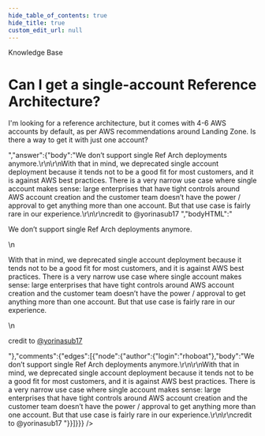 ```yaml
---
hide_table_of_contents: true
hide_title: true
custom_edit_url: null
---
```



<CenterLayout>
<span class="title">Knowledge Base</span>
<h1>Can I get a single-account Reference Architecture?</h1>
<GitHub json={{"id":"D_kwDOF8slf84AORiW","number":99,"author":{"login":"rhoboat"},"title":"Can I get a single-account Reference Architecture?","body":"I'm looking for a reference architecture, but it comes with 4-6 AWS accounts by default, as per AWS recommendations around Landing Zone. Is there a way to get it with just one account?","bodyHTML":"<p dir=\"auto\">I'm looking for a reference architecture, but it comes with 4-6 AWS accounts by default, as per AWS recommendations around Landing Zone. Is there a way to get it with just one account?</p>","answer":{"body":"We don’t support single Ref Arch deployments anymore.\r\n\r\nWith that in mind, we deprecated single account deployment because it tends not to be a good fit for most customers, and it is against AWS best practices. There is a very narrow use case where single account makes sense: large enterprises that have tight controls around AWS account creation and the customer team doesn’t have the power / approval to get anything more than one account. But that use case is fairly rare in our experience.\r\n\r\ncredit to @yorinasub17 ","bodyHTML":"<p dir=\"auto\">We don’t support single Ref Arch deployments anymore.</p>\n<p dir=\"auto\">With that in mind, we deprecated single account deployment because it tends not to be a good fit for most customers, and it is against AWS best practices. There is a very narrow use case where single account makes sense: large enterprises that have tight controls around AWS account creation and the customer team doesn’t have the power / approval to get anything more than one account. But that use case is fairly rare in our experience.</p>\n<p dir=\"auto\">credit to <a class=\"user-mention notranslate\" data-hovercard-type=\"user\" data-hovercard-url=\"/users/yorinasub17/hovercard\" data-octo-click=\"hovercard-link-click\" data-octo-dimensions=\"link_type:self\" href=\"https://github.com/yorinasub17\">@yorinasub17</a></p>"},"comments":{"edges":[{"node":{"author":{"login":"rhoboat"},"body":"We don’t support single Ref Arch deployments anymore.\r\n\r\nWith that in mind, we deprecated single account deployment because it tends not to be a good fit for most customers, and it is against AWS best practices. There is a very narrow use case where single account makes sense: large enterprises that have tight controls around AWS account creation and the customer team doesn’t have the power / approval to get anything more than one account. But that use case is fairly rare in our experience.\r\n\r\ncredit to @yorinasub17 "}}]}}} />

</CenterLayout>
  

<!-- ##DOCS-SOURCER-START
{
  "sourcePlugin": "github-discussions",
  "hash": "b19a42469d40e5fa319f0a0a5b264b5b"
}
##DOCS-SOURCER-END -->
